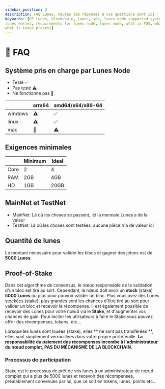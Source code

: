 ```yaml
---
sidebar_position: 2
description: FAQ Lunes, toutes les réponses à vos questions sont ici !
keywords: [OS lunes, blockchain, lunes, sdk, lunes node supported system, lunes node sdk, 
lunes wallet, requirements for lunes node, lunes node, what is POS, what is POW, 
what is Lease process]
---
```




# 🦉 FAQ

## Système pris en charge par Lunes Node


- Testé ✅
- Pas testé ⚠️
- Ne fonctionne pas 🚫

|       | arm64 | amd64/x64/x86-64 |
|-------|-------|-------|
| windows | ⚠️ | ✅ |
| linux | ⚠️ | ✅ |
| mac | 🚫 | ⚠️ |

## Exigences minimales


|       | Minimum | Ideal |
|-------|-------|-------|
| Core | 2 | 4 |
| RAM | 2GB | 4GB |
| HD | 1GB | 20GB |

## MainNet et TestNet

- MainNet: Là où les choses se passent, ici la monnaie Lunes a de la valeur
- TestNet: Là où les choses sont testées, aucune pièce n'a de valeur ici

## Quantité de lunes

Le montant nécessaire pour valider les blocs et gagner des jetons est de **5000 Lunes**.

## Proof-of-Stake

Dans cet algorithme de consensus, le nœud responsable de la validation d'un bloc est tiré au sort.
Cependant, le nœud doit avoir un **stock** (stake) **5000 Lunes** ou plus pour pouvoir valider un bloc.
Plus vous avez des Lunes stockées (stake), plus grandes sont les chances d'être tiré au sort pour valider un bloc et recevoir la récompense.
Il est également possible de recevoir des Lunes pour votre nœud via le **Stake**, et d'augmenter vos chances de gain.
Pour inciter les utilisateurs à faire le Stake vous pouvez offrir des récompenses, tokens, etc...

Lorsque les lunes sont louées (stake), elles ** ne sont pas transférées **, elles sont simplement verrouillées dans votre propre portefeuille.
**La responsabilité du paiement des récompenses incombe à l'administrateur du nœud complet, PAS DU MÉCANISME DE LA BLOCKCHAIN**.

### Processus de participation

Stake est le processus de prêt de vos lunes à un administrateur de nœud complet qui a plus de 5000 lunes
et recevoir des récompenses, préalablement convenues par lui, que ce soit en tokens, lunes, points etc...
